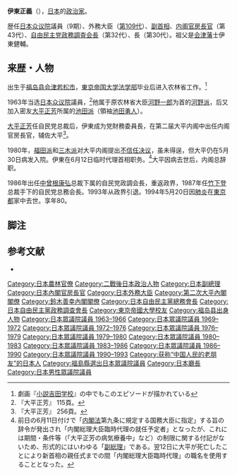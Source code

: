 {{Infobox Officeholder
|honorific-prefix  = 
|name              = 伊東 正義
|original_name     = 
|honorific-suffix  = 
|image             = Masayoshi Ito (cropped).jpg
|imagesize         = 250px
|caption        = 
|smallimage        = 
|order             = 
|office           = {{JPN}}第109任[[外務大臣_(日本)|外務大臣]]
|term_start       = 1980年7月17日
|term_end         = 1981年5月18日
|primeminister   = [[鈴木善幸|鈴木善幸]]
|predecessor      = [[大来佐武郎|大来佐武郎]]
|successor        = [[園田直|園田直]]
|office2          = {{JPN}}[[日本內閣總理大臣|內閣總理大臣]]（臨時代理）
|term_start2      = 1980年6月12日
|term_end2        = 1980年7月17日
|primeminister2   = {{box|[[大平正芳|大平正芳]]}}
|predecessor2     = 大平正芳
|successor2       = [[鈴木善幸|鈴木善幸]]
|office3          = {{JPN}}[[副總理_(日本)|副總理]]
|term_start3      = 1980年6月11日
|term_end3        = 1980年7月17日
|primeminister3   = [[大平正芳|大平正芳]]
|predecessor3     = [[福田赳夫|福田赳夫]]
|successor3       = [[金丸信|金丸信]]
|office4          = {{JPN}}第43任[[内閣官房長官|内閣官房長官]]
|term_start4      = 1979年11月9日
|term_end4        = 1980年7月17日
|primeminister4   = [[大平正芳|大平正芳]]<br>伊東正義（代，兼）
|predecessor4    = {{link-ja|田中六助|田中六助}}
|successor4       = [[宮澤喜一|宮澤喜一]]
| office5    = {{JPN}}第14任[[水產廳|水產廳]]長官
|1blankname5    = {{nowrap|[[農林大臣|農林大臣]]}}
|1namedata5     = [[河野一郎|河野一郎]]<br/>{{link-ja|重政誠之|重政誠之}}
| term_start5 = 1961年7月21日
| term_end5 = 1962年9月18日
| predecessor5 ={{link-ja|西村健次郎|西村健次郎}}
| successor5 = {{link-ja|庄野五一郎|庄野五一郎}}
| office6       = {{JPN}}[[眾議院_(日本)|眾議院]]議員
| term_start6    = 1969年12月29日
| term_end6     = 1993年6月18日
|predecessor6   =
|successor6    = 
|constituency6 = {{link-ja|福島縣第2區 (中選舉區)|福島県第2区 (中選挙区)|福島縣第2區}}
| term_start7    = 1963年11月22日
| term_end7     = 1966年12月27日
|predecessor7   =
|successor7     =
|constituency7 = {{link-ja|福島縣第2區 (中選舉區)|福島県第2区 (中選挙区)|福島縣第2區}}
|birth_date       = {{birth date|1913|12|15}}
|birth_place      = {{EOJ}}[[福島縣|福島縣]]若松市<br>（現[[会津若松市|会津若松市]]）
|death_date       =  {{death date and age|1994|5|20|1913|12|15}}
|death_place      =  {{JPN}}[[東京都|東京都]]
|party          = [[自由民主黨_(日本)|自由民主黨]]
|spouse           = 伊東輝子
|relatives=伊東健輔（祖父）
|parents=伊東秀三郎（父）
|alma_mater       = [[東京帝国大学|東京帝国大学]]法学部
|website          = 
}}
'''伊東正義'''（{{bd|1913年|12月15日|1994年|5月20日|Itō Masayoshi}}），[[日本|日本]]的[[政治家|政治家]]。

歴任[[日本众议院|日本众议院]]議員（9期）、外務大臣（[[铃木善幸内阁|第109代]]）、[[副首相|副首相]]、[[内阁官房長官|内阁官房長官]]（第43代）、[[自由民主黨政務調查會|自由民主党政務調査会長]]（第32代）、{{link-ja|自由民主黨總務會|自由民主党総務会}}長（第30代）。祖父是[[会津藩|会津藩]]士伊東健輔。

== 来歴・人物 ==
出生于[[福岛县|福岛县]][[会津若松市|会津若松市]]，[[東京大学|東京帝国大学]][[東京大學大學院法學政治學研究科及法學部|法学部]]毕业后进入农林省工作。<ref>劇画『[[小説吉田学校|小説吉田学校]]』の中でもこのエピソードが描かれている</ref>

1963年当选[[日本众议院|日本众议院]]議員，<ref name="oohira">『大平正芳』 115頁。</ref>他属于原农林省大臣[[河野一郎|河野一郎]]为首的[[春秋会|河野派]]，后又加入密友[[大平正芳|大平正芳]]所属的[[宏池会|池田派]]（領袖[[池田勇人|池田勇人]]）。

[[大平正芳|大平正芳]]任自民党总裁后，伊東成为党財務委員長，在第二届大平内阁中出任内阁官房長官，辅佐大平<ref>『大平正芳』 256頁。</ref>。

1980年，[[清和政策研究會|福田派]]和[[番町政策研究所|三木派]]对大平内阁提出[[不信任案|不信任决议]]，虽未得逞，但大平仍在5月30日病发入院。伊東在6月12日临时代理首相职务。<ref>前日の6月11日付けで「[[内閣法|内閣法]]第九条に規定する国務大臣に指定」する旨の辞令が発出され「内閣総理大臣臨時代理の就任予定者」となったが、これには期間・条件等（「大平正芳の病気療養中」など）の制限に関する付記がないため、形式的にはいわゆる「[[副総理|副総理]]」である。翌12日に大平が死亡したことにより新首相の親任式までの間「内閣総理大臣臨時代理」の職名を使用することとなった。</ref>大平因病去世后，内阁总辞职。

1986年出任[[中曾根康弘|中曾根康弘]]总裁下属的自民党政調会長，重返政界，1987年任[[竹下登|竹下登]]总裁手下的自民党总務会長。1993年从政界引退。1994年5月20日因[[肺炎|肺炎]]在[[東京都|東京都]]家中去世。享年80。

== 脚注 ==
<div class="references-small"><references /></div>

== 参考文献 ==
* {{Cite book|
|author=福永文夫
|authorlink=福永文夫
|title=大平正芳…「戦後保守」とは何か
|origyear=2008-12-20
|accessdate=2009-04-15
|edition=初版
|publisher=[[中央公論新社|中央公論新社]]
|series=[[中公新書|中公新書]]
|isbn=9784121019769
|language=ja
}}

{{start box}}
{{s-ppo}}
{{succession box 
| title  = 自由民主党总務会長
| before = [[安倍晋太郎|安倍晋太郎]]
| years  = 第30代：1987年 - 1989年
| after  = [[水野清|水野清]] 
}}
{{succession box 
| title  = 自由民主党政務調査会長
| before = [[藤尾正行|藤尾正行]]
| years  = 第32代：1986年 - 1987年
| after  = [[渡边美智雄|渡边美智雄]]
}}
{{s-off}}
{{succession box 
| title  = {{Flagicon|日本}} [[日本首相|内阁总理大臣臨時代理]]
| before = [[岸信介|岸信介]]<br/><small>1957年・石橋内閣</small>
| years  = 1980年<br/><small>第2届大平内閣</small>
| after  = [[青木幹雄|青木幹雄]]<br/><small>2000年・小渊内閣</small>
}}
{{succession box 
| title  = {{Flagicon|日本}} 国務大臣（副首相）
| before = [[福田赳夫|福田赳夫]]
| years  = 1980年
| after  = [[金丸信|金丸信]]
}}
{{succession box
|title = {{Flagicon|JPN}} 外務大臣 
|before = [[大来佐武郎|大来佐武郎]]
|years = 第108代：1980年 - 1981年
|after = [[园田直|园田直]]
}}
{{succession box
|title = {{Flagicon|JPN}} 内閣官房長官
|before = [[田中六助|田中六助]]
|years = 第43代：1979年 - 1980年
|after = [[宫泽喜一|宫泽喜一]]
}}
{{end box}}

{{日本副總理}}
{{内閣官房長官}}
{{外務大臣}}
{{第二次大平內閣}}
{{鈴木善幸內閣}}
{{自民總務會長}}
{{自民政調會長}}

{{Authority control}}
{{DEFAULTSORT:Itō Masayoshi}}
[[Category:日本農林官僚|Category:日本農林官僚]]
[[Category:二戰後日本政治人物|Category:二戰後日本政治人物]]
[[Category:日本副總理|Category:日本副總理]]
[[Category:日本內閣官房長官|Category:日本內閣官房長官]]
[[Category:日本外務大臣|Category:日本外務大臣]]
[[Category:第二次大平內閣閣僚|Category:第二次大平內閣閣僚]]
[[Category:鈴木善幸內閣閣僚|Category:鈴木善幸內閣閣僚]]
[[Category:日本自由民主黨總務會長|Category:日本自由民主黨總務會長]]
[[Category:日本自由民主黨政務調查會長|Category:日本自由民主黨政務調查會長]]
[[Category:東京帝國大學校友|Category:東京帝國大學校友]]
[[Category:福岛县出身人物|Category:福岛县出身人物]]
[[Category:日本眾議院議員_1963–1966|Category:日本眾議院議員 1963–1966]]
[[Category:日本眾議院議員_1969–1972|Category:日本眾議院議員 1969–1972]]
[[Category:日本眾議院議員_1972–1976|Category:日本眾議院議員 1972–1976]]
[[Category:日本眾議院議員_1976–1979|Category:日本眾議院議員 1976–1979]]
[[Category:日本眾議院議員_1979–1980|Category:日本眾議院議員 1979–1980]]
[[Category:日本眾議院議員_1980–1983|Category:日本眾議院議員 1980–1983]]
[[Category:日本眾議院議員_1983–1986|Category:日本眾議院議員 1983–1986]]
[[Category:日本眾議院議員_1986–1990|Category:日本眾議院議員 1986–1990]]
[[Category:日本眾議院議員_1990–1993|Category:日本眾議院議員 1990–1993]]
[[Category:获称“中国人民的老朋友”的日本人|Category:获称“中国人民的老朋友”的日本人]]
[[Category:福島縣選出日本眾議院議員|Category:福島縣選出日本眾議院議員]]
[[Category:日本廳長|Category:日本廳長]]
[[Category:日本男性眾議院議員|Category:日本男性眾議院議員]]